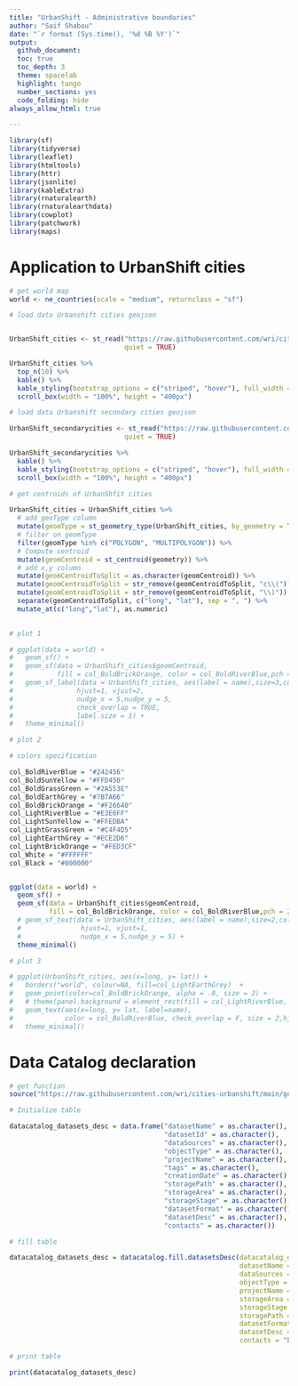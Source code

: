 ```yaml
---
title: "UrbanShift - Administrative boundaries"
author: "Saif Shabou"
date: "`r format (Sys.time(), '%d %B %Y')`"
output: 
  github_document:
  toc: true
  toc_depth: 3
  theme: spacelab
  highlight: tango
  number_sections: yes
  code_folding: hide
always_allow_html: true

---
```

  
  ```r

library(sf)
library(tidyverse)
library(leaflet)
library(htmltools)
library(httr)
library(jsonlite)
library(kableExtra)
library(rnaturalearth)
library(rnaturalearthdata)
library(cowplot)
library(patchwork)
library(maps)

```

# Application to UrbanShift cities



```r
# get world map
world <- ne_countries(scale = "medium", returnclass = "sf")

# load data Urbanshift cities geojson


UrbanShift_cities <- st_read("https://raw.githubusercontent.com/wri/cities-urbanshift/main/geospatial-layers/data/raw/administrative-boundaries/urbanshift-cities/UrbanShift_cities.geojson",
                             quiet = TRUE)

UrbanShift_cities %>%
  top_n(10) %>%
  kable() %>%
  kable_styling(bootstrap_options = c("striped", "hover"), full_width = F, font_size = 13) %>%
  scroll_box(width = "100%", height = "400px")

# load data Urbanshift secondary cities geojson

UrbanShift_secondarycities <- st_read("https://raw.githubusercontent.com/wri/cities-urbanshift/main/geospatial-layers/data/raw/administrative-boundaries/urbanshift-cities/UrbanShift_secondarycities.geojson",
                             quiet = TRUE)

UrbanShift_secondarycities %>%
  kable() %>%
  kable_styling(bootstrap_options = c("striped", "hover"), full_width = F, font_size = 13) %>%
  scroll_box(width = "100%", height = "400px")

# get centroids of UrbanShfit cities

UrbanShift_cities = UrbanShift_cities %>%
  # add geoType column
  mutate(geomType = st_geometry_type(UrbanShift_cities, by_geometry = TRUE)) %>%
  # filter on geomType
  filter(geomType %in% c("POLYGON", "MULTIPOLYGON")) %>%
  # Compute centroid
  mutate(geomCentroid = st_centroid(geometry)) %>%
  # add x,y column
  mutate(geomCentroidToSplit = as.character(geomCentroid)) %>%
  mutate(geomCentroidToSplit = str_remove(geomCentroidToSplit, "c\\(")) %>%
  mutate(geomCentroidToSplit = str_remove(geomCentroidToSplit, "\\)")) %>%
  separate(geomCentroidToSplit, c("long", "lat"), sep = ", ") %>%
  mutate_at(c("long","lat"), as.numeric)

  
# plot 1

# ggplot(data = world) +
#   geom_sf() +
#   geom_sf(data = UrbanShift_cities$geomCentroid, 
#           fill = col_BoldBrickOrange, color = col_BoldRiverBlue,pch = 21, size = 3) +
#   geom_sf_label(data = UrbanShift_cities, aes(label = name),size=3,color = col_BoldGrassGreen,fill = col_White,
#                hjust=1, vjust=2,
#                nudge_x = 5,nudge_y = 5,
#                check_overlap = TRUE,
#                label.size = 1) +
#   theme_minimal()

# plot 2

# colors specification

col_BoldRiverBlue = "#242456"
col_BoldSunYellow = "#FFD450"
col_BoldGrassGreen = "#2A553E"
col_BoldEarthGrey = "#7B7A66"
col_BoldBrickOrange = "#F26640"
col_LightRiverBlue = "#E3E6FF"
col_LightSunYellow = "#FFEDBA"
col_LightGrassGreen = "#C4F4D5"
col_LightEarthGrey = "#ECE2D6"
col_LightBrickOrange = "#FED3CF"
col_White = "#FFFFFF"
col_Black = "#000000"


ggplot(data = world) +
  geom_sf() +
  geom_sf(data = UrbanShift_cities$geomCentroid,
          fill = col_BoldBrickOrange, color = col_BoldRiverBlue,pch = 21, size = 3) +
  # geom_sf_text(data = UrbanShift_cities, aes(label = name),size=2,color = col_BoldGrassGreen,
  #               hjust=1, vjust=1,
  #               nudge_x = 5,nudge_y = 5) +
  theme_minimal()

# plot 3

# ggplot(UrbanShift_cities, aes(x=long, y= lat)) +   
#   borders("world", colour=NA, fill=col_LightEarthGrey)  +
#   geom_point(color=col_BoldBrickOrange, alpha = .8, size = 2) +
#   # theme(panel.background = element_rect(fill = col_LightRiverBlue, colour = col_LightRiverBlue)) +
#   geom_text(aes(x=long, y= lat, label=name),
#             color = col_BoldRiverBlue, check_overlap = F, size = 2,hjust=1, vjust=1.5) +
#   theme_minimal()
```

# Data Catalog declaration

```r

# get function
source("https://raw.githubusercontent.com/wri/cities-urbanshift/main/geospatial-layers/scripts/administrative-boundaries/helper_functions/datacatalog_fill_datasetsDesc.R")

# Initialize table

datacatalog_datasets_desc = data.frame("datasetName" = as.character(),
                                       "datasetId" = as.character(),
                                       "dataSources" = as.character(),
                                       "objectType" = as.character(),
                                       "projectName" = as.character(),
                                       "tags" = as.character(),
                                       "creationDate" = as.character(),
                                       "storagePath" = as.character(),
                                       "storageArea" = as.character(),
                                       "storageStage" = as.character(),
                                       "datasetFormat" = as.character(),
                                       "datasetDesc" = as.character(),
                                       "contacts" = as.character())

# fill table

datacatalog_datasets_desc = datacatalog.fill.datasetsDesc(datacatalog_datasets_desc = datacatalog_datasets_desc,
                                                          datasetName = "Administrative Boundaries",
                                                          dataSources = "geoBoundaries",
                                                          objectType = "administrative-boundaries",
                                                          projectName = "UrbanShift",
                                                          storageArea = "Github",
                                                          storageStage = "raw",
                                                          storagePath = "https://raw.githubusercontent.com/wri/cities-urbanshift/main/geospatial-layers/data/raw/administrative-boundaries/urbanshift-cities/UrbanShift_cities.geojson",
                                                          datasetFormat = "geojson",
                                                          datasetDesc = "This datasets contains the geographical boundaries of UrbanShift cities at diffrent administrative levels",
                                                          contacts = "Logan.Byers@wri.org")

# print table

print(datacatalog_datasets_desc)

```



